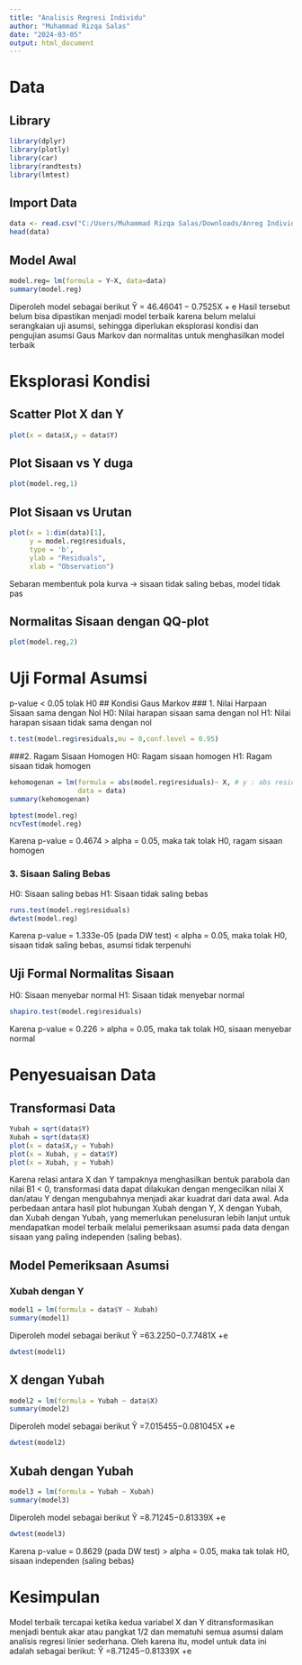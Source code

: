 ---
title: "Analisis Regresi Individu"
author: "Muhammad Rizqa Salas"
date: "2024-03-05"
output: html_document
---
# Data
## Library
```{r}
library(dplyr)
library(plotly)
library(car)
library(randtests)
library(lmtest)
```

## Import Data
```{r}
data <- read.csv("C:/Users/Muhammad Rizqa Salas/Downloads/Anreg Individu.csv", sep = ";")
head(data)
```

## Model Awal
```{r}
model.reg= lm(formula = Y~X, data=data)
summary(model.reg)
```
Diperoleh model sebagai berikut
                    Ŷ = 46.46041 − 0.7525X + e
Hasil tersebut belum bisa dipastikan menjadi model terbaik karena belum melalui serangkaian uji asumsi, sehingga diperlukan eksplorasi kondisi dan pengujian asumsi Gaus Markov dan normalitas untuk menghasilkan
model terbaik


# Eksplorasi Kondisi
## Scatter Plot X dan Y
```{r}
plot(x = data$X,y = data$Y)
```

## Plot Sisaan vs Y duga
```{r}
plot(model.reg,1)
```
## Plot Sisaan vs Urutan
```{r}
plot(x = 1:dim(data)[1],
     y = model.reg$residuals,
     type = 'b',
     ylab = "Residuals",
     xlab = "Observation")
```
Sebaran membentuk pola kurva → sisaan tidak saling bebas, model tidak pas

## Normalitas Sisaan dengan QQ-plot
```{r}
plot(model.reg,2)
```

# Uji Formal Asumsi
p-value < 0.05 tolak H0 
## Kondisi Gaus Markov 
### 1. Nilai Harpaan Sisaan sama dengan Nol 
H0: Nilai harapan sisaan sama dengan nol
H1: Nilai harapan sisaan tidak sama dengan nol
```{r}
t.test(model.reg$residuals,mu = 0,conf.level = 0.95)
```

###2. Ragam Sisaan Homogen
H0: Ragam sisaan homogen
H1: Ragam sisaan tidak homogen
```{r}
kehomogenan = lm(formula = abs(model.reg$residuals)~ X, # y : abs residual
                 data = data)
summary(kehomogenan)

bptest(model.reg)
ncvTest(model.reg)
```
Karena p-value = 0.4674 > alpha = 0.05, maka tak tolak H0, ragam sisaan homogen

### 3. Sisaan Saling Bebas
H0: Sisaan saling bebas H1: Sisaan tidak saling bebas
```{r}
runs.test(model.reg$residuals)
dwtest(model.reg)
```
Karena p-value = 1.333e-05 (pada DW test) < alpha = 0.05, maka tolak H0, sisaan tidak saling bebas, asumsi tidak terpenuhi

## Uji Formal Normalitas Sisaan
H0: Sisaan menyebar normal H1: Sisaan tidak menyebar normal
```{r}
shapiro.test(model.reg$residuals)
```
Karena p-value = 0.226 > alpha = 0.05, maka tak tolak H0, sisaan menyebar normal

# Penyesuaisan Data
## Transformasi Data
```{r}
Yubah = sqrt(data$Y)
Xubah = sqrt(data$X)
plot(x = data$X,y = Yubah)
plot(x = Xubah, y = data$Y)
plot(x = Xubah, y = Yubah)
```
Karena relasi antara X dan Y tampaknya menghasilkan bentuk parabola dan nilai B1 < 0, transformasi data dapat dilakukan dengan mengecilkan nilai X dan/atau Y dengan mengubahnya menjadi akar kuadrat dari data awal. Ada perbedaan antara hasil plot hubungan Xubah dengan Y, X dengan Yubah, dan Xubah dengan Yubah, yang memerlukan penelusuran lebih lanjut untuk mendapatkan model terbaik melalui pemeriksaan asumsi pada data dengan sisaan yang paling independen (saling bebas).

## Model Pemeriksaan Asumsi
### Xubah dengan Y
```{r}
model1 = lm(formula = data$Y ~ Xubah)
summary(model1)
```
Diperoleh model sebagai berikut
                  Ŷ =63.2250−0.7.7481X +e
```{r}
dwtest(model1)
```

## X dengan Yubah
```{r}
model2 = lm(formula = Yubah ~ data$X)
summary(model2)
```
Diperoleh model sebagai berikut
                  Ŷ =7.015455−0.081045X +e
```{r}
dwtest(model2)
```
## Xubah dengan Yubah
```{r}
model3 = lm(formula = Yubah ~ Xubah)
summary(model3)
```
Diperoleh model sebagai berikut
                  Ŷ =8.71245−0.81339X +e
```{r}
dwtest(model3)
```
Karena p-value = 0.8629 (pada DW test) > alpha = 0.05, maka tak tolak H0, sisaan independen (saling bebas)

# Kesimpulan
Model terbaik  tercapai ketika kedua variabel X dan Y ditransformasikan menjadi bentuk akar atau pangkat 1/2 dan mematuhi semua asumsi dalam analisis regresi linier sederhana. Oleh karena itu, model untuk data ini adalah sebagai berikut:
                  Ŷ =8.71245−0.81339X +e


